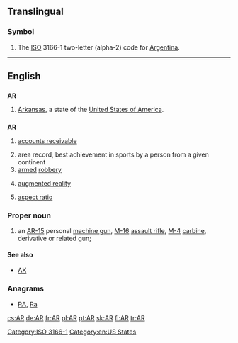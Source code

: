 {{also|Appendix:Variations of "ar"}}
==Translingual==
{{wikipedia}}

===Symbol===
{{head|mul|symbol}}
# The [[ISO]] 3166-1 two-letter (alpha-2) code for [[Argentina]].

[[Category:ISO 3166-1]]
----

==English==

==={{abbreviation}}===
'''AR'''

# [[Arkansas]], a state of the [[United States of America]].

==={{initialism}}===
'''AR'''

# {{accounting}} [[accounts receivable]]
# area record, best achievement in sports by a person from a given continent
# [[armed]] [[robbery]]
# {{computing}} [[augmented reality]]
# [[aspect ratio]]

===Proper noun===
{{en-proper noun}}

# an [[AR-15]] personal [[machine gun]], [[M-16]] [[assault rifle]], [[M-4]] [[carbine]], derivative or related gun; 

====See also====
* [[AK]]

===Anagrams===
* [[RA#English|RA]], [[Ra#English|Ra]]

[[Category:en:US States]]

[[cs:AR]]
[[de:AR]]
[[fr:AR]]
[[pl:AR]]
[[pt:AR]]
[[sk:AR]]
[[fi:AR]]
[[tr:AR]]